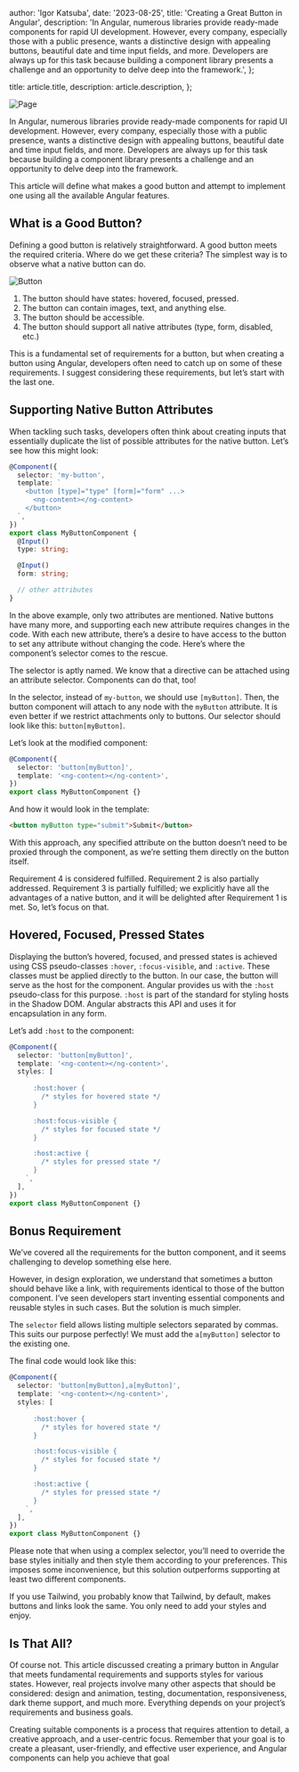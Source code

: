 
  author: 'Igor Katsuba',
  date: '2023-08-25',
  title: 'Creating a Great Button in Angular',
  description:
    'In Angular, numerous libraries provide ready-made components for rapid UI development. However, every company, especially those with a public presence, wants a distinctive design with appealing buttons, beautiful date and time input fields, and more. Developers are always up for this task because building a component library presents a challenge and an opportunity to delve deep into the framework.',
};

  title: article.title,
  description: article.description,
};


<Image src={pageImage} alt="Page" />

In Angular, numerous libraries provide ready-made components for rapid UI development. However,
every company, especially those with a public presence, wants a distinctive design with appealing
buttons, beautiful date and time input fields, and more. Developers are always up for this task
because building a component library presents a challenge and an opportunity to delve deep into the
framework.

This article will define what makes a good button and attempt to implement one using all the
available Angular features.

## What is a Good Button?

Defining a good button is relatively straightforward. A good button meets the required criteria.
Where do we get these criteria? The simplest way is to observe what a native button can do.

<Image src={buttonImage} alt="Button" />

1.  The button should have states: hovered, focused, pressed.
2.  The button can contain images, text, and anything else.
3.  The button should be accessible.
4.  The button should support all native attributes (type, form, disabled, etc.)

This is a fundamental set of requirements for a button, but when creating a button using Angular,
developers often need to catch up on some of these requirements. I suggest considering these
requirements, but let’s start with the last one.

## Supporting Native Button Attributes

When tackling such tasks, developers often think about creating inputs that essentially duplicate
the list of possible attributes for the native button. Let’s see how this might look:

```typescript
@Component({
  selector: 'my-button',
  template: `
    <button [type]="type" [form]="form" ...>
      <ng-content></ng-content>
    </button>
  `,
})
export class MyButtonComponent {
  @Input()
  type: string;

  @Input()
  form: string;

  // other attributes
}
```

In the above example, only two attributes are mentioned. Native buttons have many more, and
supporting each new attribute requires changes in the code. With each new attribute, there’s a
desire to have access to the button to set any attribute without changing the code. Here’s where the
component’s selector comes to the rescue.

The selector is aptly named. We know that a directive can be attached using an attribute selector.
Components can do that, too!

In the selector, instead of `my-button`, we should use `[myButton]`. Then, the button component will
attach to any node with the `myButton` attribute. It is even better if we restrict attachments only
to buttons. Our selector should look like this: `button[myButton]`.

Let’s look at the modified component:

```typescript
@Component({
  selector: 'button[myButton]',
  template: '<ng-content></ng-content>',
})
export class MyButtonComponent {}
```

And how it would look in the template:

```html
<button myButton type="submit">Submit</button>
```

With this approach, any specified attribute on the button doesn’t need to be proxied through the
component, as we’re setting them directly on the button itself.

Requirement 4 is considered fulfilled. Requirement 2 is also partially addressed. Requirement 3 is
partially fulfilled; we explicitly have all the advantages of a native button, and it will be
delighted after Requirement 1 is met. So, let’s focus on that.

## Hovered, Focused, Pressed States

Displaying the button’s hovered, focused, and pressed states is achieved using CSS pseudo-classes
`:hover`, `:focus-visible`, and `:active`. These classes must be applied directly to the button. In
our case, the button will serve as the host for the component. Angular provides us with the `:host`
pseudo-class for this purpose. `:host` is part of the standard for styling hosts in the Shadow DOM.
Angular abstracts this API and uses it for encapsulation in any form.

Let’s add `:host` to the component:

```typescript
@Component({
  selector: 'button[myButton]',
  template: '<ng-content></ng-content>',
  styles: [
    `
      :host:hover {
        /* styles for hovered state */
      }

      :host:focus-visible {
        /* styles for focused state */
      }

      :host:active {
        /* styles for pressed state */
      }
    `,
  ],
})
export class MyButtonComponent {}
```

## Bonus Requirement

We’ve covered all the requirements for the button component, and it seems challenging to develop
something else here.

However, in design exploration, we understand that sometimes a button should behave like a link,
with requirements identical to those of the button component. I’ve seen developers start inventing
essential components and reusable styles in such cases. But the solution is much simpler.

The `selector` field allows listing multiple selectors separated by commas. This suits our purpose
perfectly! We must add the `a[myButton]` selector to the existing one.

The final code would look like this:

```typescript
@Component({
  selector: 'button[myButton],a[myButton]',
  template: '<ng-content></ng-content>',
  styles: [
    `
      :host:hover {
        /* styles for hovered state */
      }

      :host:focus-visible {
        /* styles for focused state */
      }

      :host:active {
        /* styles for pressed state */
      }
    `,
  ],
})
export class MyButtonComponent {}
```

Please note that when using a complex selector, you’ll need to override the base styles initially
and then style them according to your preferences. This imposes some inconvenience, but this
solution outperforms supporting at least two different components.

If you use Tailwind, you probably know that Tailwind, by default, makes buttons and links look the
same. You only need to add your styles and enjoy.

## Is That All?

Of course not. This article discussed creating a primary button in Angular that meets fundamental
requirements and supports styles for various states. However, real projects involve many other
aspects that should be considered: design and animation, testing, documentation, responsiveness,
dark theme support, and much more. Everything depends on your project’s requirements and business
goals.

Creating suitable components is a process that requires attention to detail, a creative approach,
and a user-centric focus. Remember that your goal is to create a pleasant, user-friendly, and
effective user experience, and Angular components can help you achieve that goal
